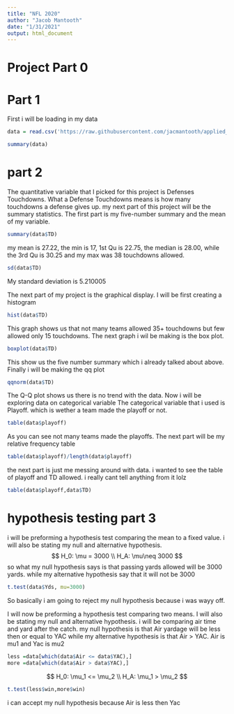 ```yaml
---
title: "NFL 2020"
author: "Jacob Mantooth"
date: "1/31/2021"
output: html_document
---
```


# Project Part 0 
# Part 1

First i will be loading in my data
```r
data = read.csv('https://raw.githubusercontent.com/jacmantooth/applied_stats-/main/2020%20nfl%20defense%20.csv')
```
```r
summary(data)
```
# part 2
The quantitative variable that I picked for this project is Defenses Touchdowns. What a Defense Touchdowns means is how many touchdowns a defense gives up. my next part of this project will be the summary statistics.  The first part is my five-number summary and the mean of my variable.
```r
summary(data$TD)
```
my mean is  27.22,  the min is 17, 1st Qu is 22.75, the median is 28.00, while the 3rd Qu is 30.25 and my max was 38 touchdowns allowed.
```r
sd(data$TD)
```
My standard deviation is 5.210005

The next part of my project is the graphical display.  I will be first creating a histogram
```r
hist(data$TD)
```

This graph shows us that not many teams allowed 35+ touchdowns but few allowed only 15 touchdowns.
The next graph i wil be making is the box plot. 
```r
boxplot(data$TD)
```

This show us the five number summary which i already talked about above.
Finally i will be making the qq plot 
```r
qqnorm(data$TD)
```

The Q-Q plot shows us there is no trend with the data.
Now i will be exploring data on categorical variable
The categorical variable that i used is Playoff. which is wether a team made the playoff or not.
```r
table(data$playoff)
```

As you can see not many teams made the playoffs.
The next part will be my relative frequency table
```r
table(data$playoff)/length(data$playoff)
```

the next part is just me messing around with data. i wanted to see the table of playoff and TD allowed. i really cant tell anything from it lolz
```r
table(data$playoff,data$TD)
```
# hypothesis testing part 3

i will be preforming a hypothesis test comparing the mean to a fixed value. i will also be stating my null and alternative hypothesis.
$$
H_0:  \mu = 3000 \\
H_A:  \mu\neq 3000
$$
so what my null hypothesis says is that passing yards allowed will be 3000 yards. while my alternative hypothesis say that it will not be 3000
```r
t.test(data$Yds, mu=3000)
```
So basically i am going to reject my null hypothesis because i was wayy off.

I will now be preforming a hypothesis test comparing two means. I will also be stating my null and alternative hypothesis.
i will be comparing air time and yard after the catch. my null hypothesis is that Air yardage will be less then or equal to YAC while my alternative hypothesis is that Air > YAC. Air is mu1 and Yac is mu2
```r
less =data[which(data$Air <= data$YAC),]
more =data[which(data$Air > data$YAC),]
```
$$
H_0:  \mu_1 <= \mu_2 \\
H_A:  \mu_1 > \mu_2
$$
```r
t.test(less$win,more$win)
```
i can accept my null hypothesis because Air is less then Yac